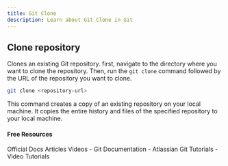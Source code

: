 ```yaml
---
title: Git Clone
description: Learn about Git Clone in Git
---
```

## Clone repository

Clones an existing Git repository.
first, navigate to the directory where you want to clone the repository. Then, run the `git clone` command followed by the URL of the repository you want to clone.
~~~sh
git clone <repository-url>
~~~

This command creates a copy of an existing repository on your local machine. It copies the entire history and files of the specified repository
to your local machine.

#### Free Resources

<Tabs defaultValue="official">
<TabsList>
<TabsTrigger value="official">Official Docs</TabsTrigger>
<TabsTrigger value="article">Articles</TabsTrigger>
<TabsTrigger value="video">Videos</TabsTrigger>
</TabsList>

<TabsContent value="official">
<Note type="note" title="official">
- <Link href="https://git-scm.com/docs">Git Documentation</Link>
</Note>
</TabsContent>
<TabsContent value="article">
<Note type="note" title="article">
- <Link href="https://www.atlassian.com/git/tutorials">Atlassian Git Tutorials</Link>
</Note>
</TabsContent>
<TabsContent value="video">
<Note type="note" title="video">
- <Link href="https://www.youtube.com/results?search_query=git+git-clone+tutorial">Video Tutorials</Link>
</Note>
</TabsContent>
</Tabs>

<Outlet path="3-git-branching/remote/git-clone" />
